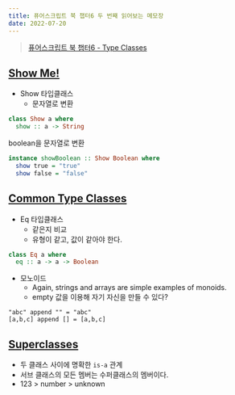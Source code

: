 ```yaml
---
title: 퓨어스크립트 북 챕터6 두 번째 읽어보는 메모장
date: 2022-07-20
---
```


> [퓨어스크립트 북 챕터6 - Type Classes](https://book.purescript.org/chapter6.html)

## [Show Me!](https://book.purescript.org/chapter6.html#show-me)

- Show 타입클래스
  - 문자열로 변환

```purescript
class Show a where
  show :: a -> String
```

boolean을 문자열로 변환

```purescript
instance showBoolean :: Show Boolean where
  show true = "true"
  show false = "false"
```

## [Common Type Classes](https://book.purescript.org/chapter6.html#common-type-classes)

- Eq 타입클래스
  - 같은지 비교
  - 유형이 같고, 값이 같아야 한다.

```purescript
class Eq a where
  eq :: a -> a -> Boolean
```

- 모노이드
  - Again, strings and arrays are simple examples of monoids.
  - empty 값을 이용해 자기 자신을 만들 수 있다?

```plain
"abc" append "" = "abc"
[a,b,c] append [] = [a,b,c]
```

## [Superclasses](https://book.purescript.org/chapter6.html#superclasses)

- 두 클래스 사이에 명확한 `is-a` 관계
- 서브 클래스의 모든 멤버는 수퍼클래스의 멤버이다.
- 123 > number > unknown
